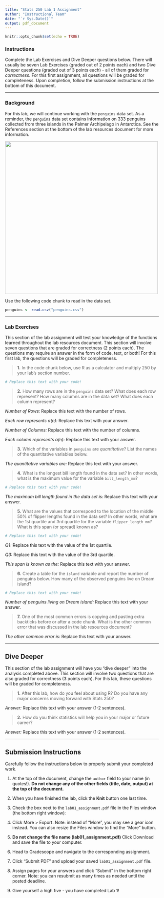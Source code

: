 ---
title: "Stats 250 Lab 1 Assignment"
author: "Instructional Team"
date: "`r Sys.Date()`"
output: pdf_document
---

```{r setup, include=FALSE}
knitr::opts_chunk$set(echo = TRUE)
```


### Instructions

Complete the Lab Exercises and Dive Deeper questions below. There will usually be seven Lab Exercises (graded out of 2 points each) and two Dive Deeper questions (graded out of 3 points each) - all of them graded for *correctness*. For this first assignment, all questions will be graded for completeness. Upon completion, follow the submission instructions at the bottom of this document. 

***

### Background

For this lab, we will continue working with the `penguins` data set. As a reminder, the `penguins` data set contains information on 333 penguins collected from three islands in the Palmer Archipelago in Antarctica. See the References section at the bottom of the lab resources document for more information.

![](images/palmerpenguins.jpg){width=500px}

Use the following code chunk to read in the data set. 

```{r readpenguins}
penguins <- read.csv("penguins.csv")
```

***

### Lab Exercises

This section of the lab assignment will test your knowledge of the functions learned throughout the lab resources document. This section will involve seven questions that are graded for correctness (2 points each). The questions may require an answer in the form of code, text, or both! For this first lab, the questions will be graded for completeness. 

> **1.** In the code chunk below, use R as a calculator and multiply 250 by your lab's section number. 

```{r exercise1}
# Replace this text with your code!

```



> **2.** How many rows are in the `penguins` data set? What does each row represent? How many columns are in the data set? What does each column represent? 

*Number of Rows:* Replace this text with the number of rows.

*Each row represents a(n):* Replace this text with your answer.

*Number of Columns:* Replace this text with the number of columns.

*Each column represents a(n):* Replace this text with your answer.



> **3.** Which of the variables in `penguins` are *quantitative*? List the names of the quantitative variables below. 

*The quantitative variables are:* Replace this text with your answer.



> **4.** What is the longest bill length found in the data set? In other words, what is the maximum value for the variable `bill_length_mm`? 

```{r exercise4}
# Replace this text with your code!

```

*The maximum bill length found in the data set is:* Replace this text with your answer.



> **5.** What are the values that correspond to the location of the middle 50% of flipper lengths found in the data set? In other words, what are the 1st quartile and 3rd quartile for the variable `flipper_length_mm`? What is this span (or spread) known as?

```{r exercise5}
# Replace this text with your code!

```

*Q1:* Replace this text with the value of the 1st quartile.

*Q3:* Replace this text with the value of the 3rd quartile.

*This span is known as the:* Replace this text with your answer. 



> **6.** Create a table for the `island` variable and report the number of penguins below. How many of the observed penguins live on Dream island? 

```{r exercise6}
# Replace this text with your code!

```

*Number of penguins living on Dream island:* Replace this text with your answer.



> **7.** One of the most common errors is copying and pasting extra backticks before or after a code chunk. What is the other common error that was discussed in the lab resources document? 

*The other common error is:* Replace this text with your answer.


***


## Dive Deeper

This section of the lab assignment will have you "dive deeper" into the analysis completed above. This section will involve two questions that are also graded for correctness (3 points each). For this lab, these questions will be graded for completeness.  

> **1.** After this lab, how do you feel about using R? Do you have any major concerns moving forward with Stats 250?

*Answer:* Replace this text with your answer (1-2 sentences).



> **2.** How do you think statistics will help you in your major or future career?

*Answer:* Replace this text with your answer (1-2 sentences).


***


## Submission Instructions

Carefully follow the instructions below to properly submit your completed work.

1. At the top of the document, change the `author` field to your name (in quotes!). **Do not change any of the other fields (title, date, output) at the top of the document.**

2. When you have finished the lab, click the **Knit** button one last time.

3. Check the box next to the `lab01_assignment.pdf` file in the Files window (the bottom right window): 

4. Click More > Export. Note: instead of "More", you may see a gear icon instead. You can also resize the Files window to find the "More" button.

5. **Do not change the file name (lab01_assignment.pdf)** Click Download and save the file to your computer.

6. Head to Gradescope and navigate to the corresponding assignment. 

7. Click "Submit PDF" and upload your saved `lab01_assignment.pdf` file. 

8. Assign pages for your answers and click "Submit" in the bottom right corner. Note: you can resubmit as many times as needed until the posted deadline. 

9. Give yourself a high five - you have completed Lab 1!



